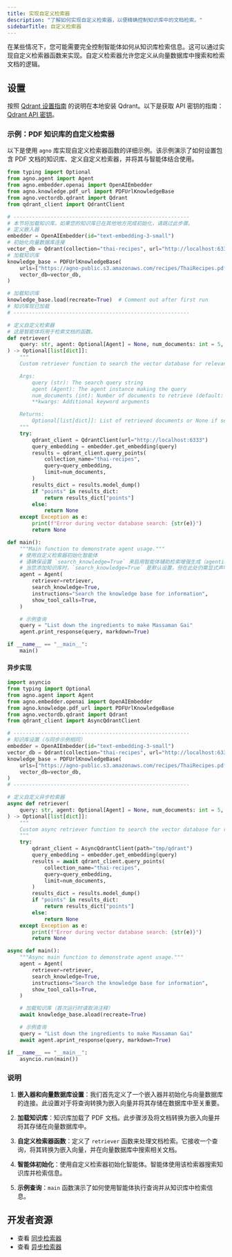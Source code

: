 ```yaml
---
title: 实现自定义检索器
description: "了解如何实现自定义检索器，以便精确控制知识库中的文档检索。"
sidebarTitle: 自定义检索器
---
```

在某些情况下，您可能需要完全控制智能体如何从知识库检索信息。这可以通过实现自定义检索器函数来实现。自定义检索器允许您定义从向量数据库中搜索和检索文档的逻辑。

## 设置

按照 [Qdrant 设置指南](https://qdrant.tech/documentation/guides/installation/) 的说明在本地安装 Qdrant。以下是获取 API 密钥的指南：[Qdrant API 密钥](https://qdrant.tech/documentation/cloud/authentication/)。

### 示例：PDF 知识库的自定义检索器

以下是使用 `agno` 库实现自定义检索器函数的详细示例。该示例演示了如何设置包含 PDF 文档的知识库、定义自定义检索器，并将其与智能体结合使用。

```python
from typing import Optional
from agno.agent import Agent
from agno.embedder.openai import OpenAIEmbedder
from agno.knowledge.pdf_url import PDFUrlKnowledgeBase
from agno.vectordb.qdrant import Qdrant
from qdrant_client import QdrantClient

# ---------------------------------------------------------
# 本节将加载知识库。如果您的知识库已在其他地方完成初始化，请跳过此步骤。
# 定义嵌入器
embedder = OpenAIEmbedder(id="text-embedding-3-small")
# 初始化向量数据库连接
vector_db = Qdrant(collection="thai-recipes", url="http://localhost:6333", embedder=embedder)
# 加载知识库
knowledge_base = PDFUrlKnowledgeBase(
    urls=["https://agno-public.s3.amazonaws.com/recipes/ThaiRecipes.pdf"],
    vector_db=vector_db,
)

# 加载知识库
knowledge_base.load(recreate=True)  # Comment out after first run
# 知识库现已加载
# ---------------------------------------------------------

# 定义自定义检索器
# 这是智能体将用于检索文档的函数。
def retriever(
    query: str, agent: Optional[Agent] = None, num_documents: int = 5, **kwargs
) -> Optional[list[dict]]:
    """
    Custom retriever function to search the vector database for relevant documents.

    Args:
        query (str): The search query string
        agent (Agent): The agent instance making the query
        num_documents (int): Number of documents to retrieve (default: 5)
        **kwargs: Additional keyword arguments

    Returns:
        Optional[list[dict]]: List of retrieved documents or None if search fails
    """
    try:
        qdrant_client = QdrantClient(url="http://localhost:6333")
        query_embedding = embedder.get_embedding(query)
        results = qdrant_client.query_points(
            collection_name="thai-recipes",
            query=query_embedding,
            limit=num_documents,
        )
        results_dict = results.model_dump()
        if "points" in results_dict:
            return results_dict["points"]
        else:
            return None
    except Exception as e:
        print(f"Error during vector database search: {str(e)}")
        return None

def main():
    """Main function to demonstrate agent usage."""
    # 使用自定义检索器初始化智能体
    # 请确保设置 `search_knowledge=True` 来启用智能体辅助检索增强生成（agentic_rag），或设置 `add_reference=True` 以使用传统检索增强生成（RAG）模式。
    # 当您添加知识库时，`search_knowledge=True` 是默认设置，但在此处仍需显式声明。
    agent = Agent(
        retriever=retriever,
        search_knowledge=True,
        instructions="Search the knowledge base for information",
        show_tool_calls=True,
    )

    # 示例查询
    query = "List down the ingredients to make Massaman Gai"
    agent.print_response(query, markdown=True)

if __name__ == "__main__":
    main()
```

#### 异步实现

```python
import asyncio
from typing import Optional
from agno.agent import Agent
from agno.embedder.openai import OpenAIEmbedder
from agno.knowledge.pdf_url import PDFUrlKnowledgeBase
from agno.vectordb.qdrant import Qdrant
from qdrant_client import AsyncQdrantClient

# ---------------------------------------------------------
# 知识库设置（与同步示例相同）
embedder = OpenAIEmbedder(id="text-embedding-3-small")
vector_db = Qdrant(collection="thai-recipes", url="http://localhost:6333", embedder=embedder)
knowledge_base = PDFUrlKnowledgeBase(
    urls=["https://agno-public.s3.amazonaws.com/recipes/ThaiRecipes.pdf"],
    vector_db=vector_db,
)
# ---------------------------------------------------------

# 定义自定义异步检索器
async def retriever(
    query: str, agent: Optional[Agent] = None, num_documents: int = 5, **kwargs
) -> Optional[list[dict]]:
    """
    Custom async retriever function to search the vector database for relevant documents.
    """
    try:
        qdrant_client = AsyncQdrantClient(path="tmp/qdrant")
        query_embedding = embedder.get_embedding(query)
        results = await qdrant_client.query_points(
            collection_name="thai-recipes",
            query=query_embedding,
            limit=num_documents,
        )
        results_dict = results.model_dump()
        if "points" in results_dict:
            return results_dict["points"]
        else:
            return None
    except Exception as e:
        print(f"Error during vector database search: {str(e)}")
        return None

async def main():
    """Async main function to demonstrate agent usage."""
    agent = Agent(
        retriever=retriever,
        search_knowledge=True,
        instructions="Search the knowledge base for information",
        show_tool_calls=True,
    )

    # 加载知识库（首次运行时请取消注释）
    await knowledge_base.aload(recreate=True)

    # 示例查询
    query = "List down the ingredients to make Massaman Gai"
    await agent.aprint_response(query, markdown=True)

if __name__ == "__main__":
    asyncio.run(main())
```

### 说明

1. **嵌入器和向量数据库设置**：我们首先定义了一个嵌入器并初始化与向量数据库的连接。此设置对于将查询转换为嵌入向量并将其存储在数据库中至关重要。

2. **加载知识库**：知识库加载了 PDF 文档。此步骤涉及将文档转换为嵌入向量并将其存储在向量数据库中。

3. **自定义检索器函数**：定义了 `retriever` 函数来处理文档检索。它接收一个查询，将其转换为嵌入向量，并在向量数据库中搜索相关文档。

4. **智能体初始化**：使用自定义检索器初始化智能体。智能体使用该检索器搜索知识库并检索信息。

5. **示例查询**：`main` 函数演示了如何使用智能体执行查询并从知识库中检索信息。

## 开发者资源

- 查看 [同步检索器](https://github.com/agno-agi/agno/blob/main/cookbook/agent_concepts/knowledge/custom/retriever.py)
- 查看 [异步检索器](https://github.com/agno-agi/agno/blob/main/cookbook/agent_concepts/knowledge/custom/async_retriever.py)